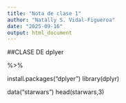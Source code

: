 ```yaml
---
title: "Nota de clase 1"
author: "Natally S. Vidal-Figueroa"
date: "2025-09-16"
output: html_document
---
```

##CLASE DE dplyer
  

  
  %>% 
  
  install.packages("dplyer")
library(dplyr)

data("starwars")
head(starwars,3)
  

